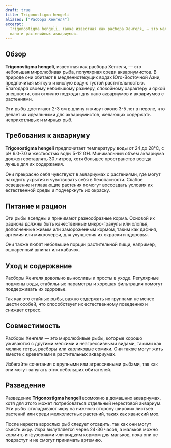 ```yaml
---
draft: true
title: Trigonostigma hengeli
aliases: ["Расбора Хенгеля"]
excerpt:
  Trigonostigma hengeli, также известная как расбора Хенгеля, — это маленькая миролюбивая рыба, идеально подходящая для
  нано и растенийных аквариумов.
---
```


## Обзор

**Trigonostigma hengeli**, известная как расбора Хенгеля, — это небольшая миролюбивая рыба, популярная среди
аквариумистов. В природе они обитают в медленнотекущих водах Юго-Восточной Азии, предпочитая мягкую и кислую воду с
густой растительностью. Благодаря своему небольшому размеру, спокойному характеру и яркой внешности, они отлично
подходят для нано аквариумов и аквариумов с растениями.

Эти рыбы достигают 2-3 см в длину и живут около 3-5 лет в неволе, что делает их идеальными для аквариумистов, желающих
содержать неприхотливых и мирных рыб.

## Требования к аквариуму

**Trigonostigma hengeli** предпочитает температуру воды от 24 до 28°C, с pH 6.0-7.0 и жесткостью воды 5-12 GH.
Минимальный объем аквариума должен составлять 30 литров, хотя большее пространство всегда лучше для их содержания.

Они прекрасно себя чувствуют в аквариумах с растениями, где могут находить укрытия и чувствовать себя в безопасности.
Слабое освещение и плавающие растения помогут воссоздать условия их естественной среды и подчеркнуть их окраску.

## Питание и рацион

Эти рыбы всеядны и принимают разнообразные корма. Основой их рациона должны быть качественные микро-гранулы или хлопья,
дополненные живым или замороженным кормом, таким как дафния, артемия или микрочерви, для улучшения их окраски и
здоровья.

Они также любят небольшие порции растительной пищи, например, ошпаренный шпинат или кабачок.

## Уход и содержание

Расборы Хенгеля довольно выносливы и просты в уходе. Регулярные подмены воды, стабильные параметры и хорошая фильтрация
помогут поддерживать их здоровье.

Так как это стайные рыбы, важно содержать их группами не менее шести особей, что способствует их естественному поведению
и снижает стресс.

## Совместимость

Расборы Хенгеля — это миролюбивые рыбы, которые хорошо уживаются с другими мелкими и неагрессивными видами, такими как
мелкие тетры, расборы или карликовые сомики. Они также могут жить вместе с креветками в растительных аквариумах.

Избегайте сочетания с крупными или агрессивными рыбами, так как они могут запугать этих небольших обитателей.

## Разведение

Разведение **Trigonostigma hengeli** возможно в домашних аквариумах, хотя для этого может потребоваться отдельный
нерестовой аквариум. Эти рыбы откладывают икру на нижнюю сторону широких листьев растений или среди мелколистных
растений, таких как яванский мох.

После нереста взрослых рыб следует отсадить, так как они могут съесть икру. Икра вылупляется через 24-36 часов, а
мальков можно кормить инфузориями или жидким кормом для мальков, пока они не подрастут и не смогут принимать артемию.

